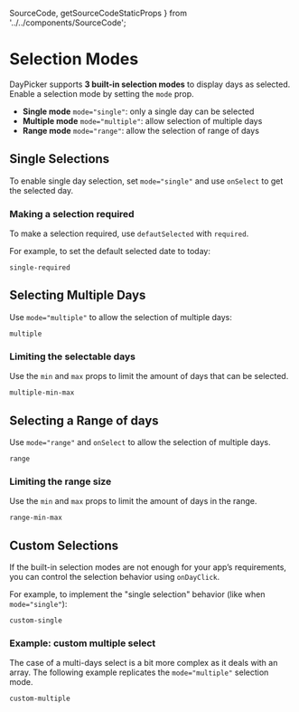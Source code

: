   SourceCode,
  getSourceCodeStaticProps
} from '../../components/SourceCode';


# Selection Modes

DayPicker supports **3 built-in selection modes** to display days as selected. Enable a selection mode by setting the `mode` prop.

- **Single mode** `mode="single"`: only a single day can be selected
- **Multiple mode** `mode="multiple"`: allow selection of multiple days
- **Range mode** `mode="range"`: allow the selection of range of days

## Single Selections

To enable single day selection, set `mode="single"` and use `onSelect` to get the selected day.


<SourceCode fileName="single.tsx" />

<RenderingBox>
  <Single />
</RenderingBox>

### Making a selection required

To make a selection required, use `defautSelected` with `required`.

For example, to set the default selected date to today:

```include-example
single-required
```

## Selecting Multiple Days

Use `mode="multiple"` to allow the selection of multiple days:

```include-example
multiple
```

### Limiting the selectable days

Use the `min` and `max` props to limit the amount of days that can be selected.

```include-example
multiple-min-max
```

## Selecting a Range of days

Use `mode="range"` and `onSelect` to allow the selection of multiple days.

```include-example
range
```

### Limiting the range size

Use the `min` and `max` props to limit the amount of days in the range.

```include-example
range-min-max
```

## Custom Selections

If the built-in selection modes are not enough for your app’s requirements, you can control the selection behavior using `onDayClick`.

For example, to implement the "single selection" behavior (like when `mode="single"`):

```include-example
custom-single
```

### Example: custom multiple select

The case of a multi-days select is a bit more complex as it deals with an array. The following example replicates the `mode="multiple"`
selection mode.

```include-example
custom-multiple
```
